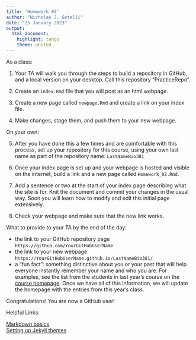 ```yaml
---
title: 'Homework #2'
author: "Nicholas J. Gotelli"
date: "25 January 2023"
output: 
  html_document: 
    highlight: tango
    theme: united
---
```


As a class:  

1. Your TA will walk you through the steps to build a repository in GitHub, and a local version on your desktop. Call this repository "PracticeRepo".

2. Create an `index.Rmd` file that you will post as an html webpage.

3. Create a new page called `newpage.Rmd` and create a link on your index file.

4. Make changes, stage them, and push them to your new webpage.

On your own:  

5. After you have done this a few times and are comfortable with this process, set up your repository for this course, using your own last name as part of the repository name: `LastNameBio381`

6. Once your index page is set up and your webpage is hosted and visible on the internet, build a link and a new page called `Homework_02.Rmd`.

7. Add a sentence or two at the start of your index page describing what the site is for. Knit the document and commit your changes in the usual way. Soon you will learn how to modify and edit this initial page extensively.

8. Check your webpage and make sure that the new link works. 

What to provide to your TA by the end of the day:

  - the link to your GitHub repository page `https://github.com/YourGitHubUserName`
  - the link to your new webpage `https://YourGitHubUserName.github.io/LastNameBio381/`
  - a "fun fact": something distinctive about you or your past that will help everyone instantly remember your name and who you are. For examples, see the list from the students in last year's course on the [course homepage](https://gotellilab.github.io/Bio381/). Once we have all of this information, we will update the homepage with the entries from this year's class.
  
Congratulations! You are now a GitHub user!

Helpful Links:

[Markdown basics](https://rmarkdown.rstudio.com/authoring_basics.html)  
[Setting up Jekyll themes](https://docs.github.com/en/pages/setting-up-a-github-pages-site-with-jekyll/adding-a-theme-to-your-github-pages-site-using-jekyll)


